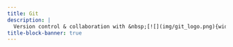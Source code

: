 ```yaml
---
title: Git
description: |
  Version control & collaboration with &nbsp;[![](img/git_logo.png){width="3.2%" fig-alt="noshadow"}](https://git-scm.com/)
title-block-banner: true
---
```



